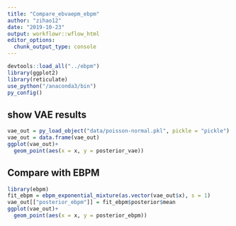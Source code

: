 ```yaml
---
title: "Compare_ebvaepm_ebpm"
author: "zihao12"
date: "2019-10-23"
output: workflowr::wflow_html
editor_options:
  chunk_output_type: console
---
```


```r
devtools::load_all("../ebpm")
library(ggplot2)
library(reticulate)
use_python("/anaconda3/bin")
py_config()

```

## show VAE results
```r
vae_out = py_load_object("data/poisson-normal.pkl", pickle = "pickle")
vae_out = data.frame(vae_out)
ggplot(vae_out)+
  geom_point(aes(x = x, y = posterior_vae))
```

## Compare with EBPM
```r
library(ebpm)
fit_ebpm = ebpm_exponential_mixture(as.vector(vae_out$x), s = 1)
vae_out[["posterior_ebpm"]] = fit_ebpm$posterior$mean
ggplot(vae_out)+
  geom_point(aes(x = x, y = posterior_ebpm))
```



